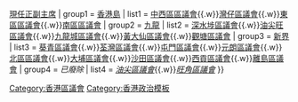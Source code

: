 {{Navbox
| name = 香港區議會
| title = [[香港區議會]]
| listclass = hlist
| image = [[File:Map of Hong Kong 18 Districts zh.svg|150px]]
| above = [[香港第六屆區議會|現任議員]]{{.w}}[[現任香港區議會正副主席列表|現任正副主席]]
| group1 = [[香港島]]
| list1 = [[中西區區議會]]{{.w}}[[灣仔區議會]]{{.w}}[[東區區議會]]{{.w}}[[南區區議會]]
| group2 = [[九龍]]
| list2 = [[深水埗區議會]]{{.w}}[[油尖旺區議會]]{{.w}}[[九龍城區議會]]{{.w}}[[黃大仙區議會]]{{.w}}[[觀塘區議會]]
| group3 = [[新界]]
| list3 = [[葵青區議會]]{{.w}}[[荃灣區議會]]{{.w}}[[屯門區議會]]{{.w}}[[元朗區議會]]{{.w}}[[北區區議會]]{{.w}}[[大埔區議會]]{{.w}}[[沙田區議會]]{{.w}}[[西貢區議會]]{{.w}}[[離島區議會]]
| group4 = ''已廢除''
| list4 = ''[[油尖區議會]]''{{.w}}''[[旺角區議會]]''
}}<includeonly>[[Category:香港區議會]]</includeonly>
<noinclude>[[Category:香港政治模板]]</noinclude>